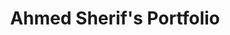 ---
title: "Ahmed Sherif's Portfolio"
publishedAt: "2025-05-30"
images:
  - "/images/projects/project-01/PersonalPortfolio.png"
  - "/images/projects/project-01/video-01.mp4"
---